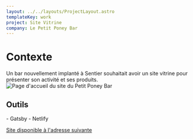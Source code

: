 ```yaml
---
layout: ../../layouts/ProjectLayout.astro
templateKey: work
project: Site Vitrine
company: Le Petit Poney Bar
---
```


# Contexte

Un bar nouvellement implanté à Sentier souhaitait avoir un site vitrine pour présenter son activité et ses produits.
![Page d'accueil du site du Petit Poney Bar](../../assets/projects/petit-poney/petitponey-bar.jpg)

## Outils

<span class="list-disc font-bold marker:text-accent">- Gatsby - Netlify</span>

[Site disponible à l'adresse suivante](https://petitponey-bar.fr/)
